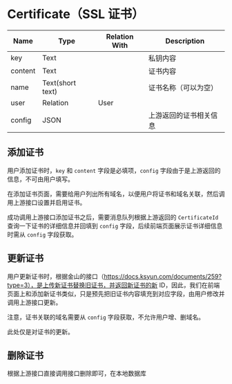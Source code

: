 # Certificate（SSL 证书）

| Name    |   Type           | Relation With |Description
| ------- | ---------------- | ----------- | ----------- |
| key     | Text             |             | 私钥内容 |
| content | Text             |             | 证书内容 |
| name    | Text(short text) |             | 证书名称（可以为空） |
| user    | Relation         | User        |  |
| config  | JSON             |             | 上游返回的证书相关信息 |

## 添加证书

用户添加证书时，`key` 和 `content` 字段是必填项，`config` 字段由于是上游返回的信息，不可由用户填写。

在添加证书页面，需要给用户列出所有域名，以便用户将证书和域名关联，然后调用上游接口设置并启用证书。

成功调用上游接口添加证书之后，需要消息队列根据上游返回的 `CertificateId` 查询一下证书的详细信息并回填到 `config` 字段，后续前端页面展示证书详细信息时需从 `config` 字段获取。

## 更新证书

用户更新证书时，根据金山的接口（https://docs.ksyun.com/documents/259?type=3），是上传新证书替换旧证书，并返回新证书的新 ID，因此，我们在前端页面上和添加新证书类似，只是预先把旧证书内容填充到对应字段，由用户修改并调用上游接口更新。

注意，证书关联的域名需要从 `config` 字段获取，不允许用户增、删域名。

此处仅是对证书的更新。

## 删除证书

根据上游接口直接调用接口删除即可，在本地数据库

